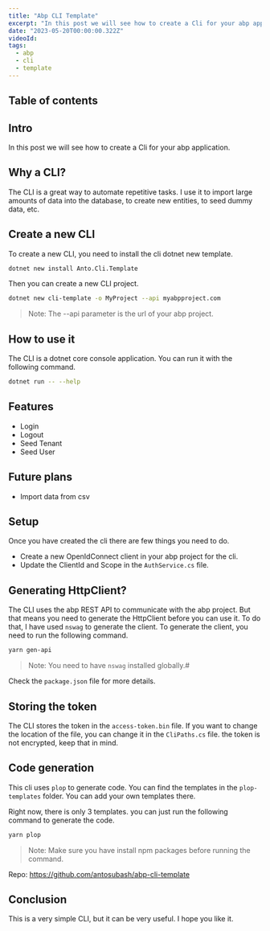 ```yaml
---
title: "Abp CLI Template"
excerpt: "In this post we will see how to create a Cli for your abp application."
date: "2023-05-20T00:00:00.322Z"
videoId: 
tags:
  - abp
  - cli
  - template
---
```


## Table of contents

## Intro

In this post we will see how to create a Cli for your abp application.

## Why a CLI?

The CLI is a great way to automate repetitive tasks. I use it to import large amounts of data into the database, to create new entities, to seed dummy data, etc. 

## Create a new CLI

To create a new CLI, you need to install the cli dotnet new template.

```bash
dotnet new install Anto.Cli.Template
``` 

Then you can create a new CLI project.

```bash
dotnet new cli-template -o MyProject --api myabpproject.com
```

> Note: The --api parameter is the url of your abp project.

## How to use it

The CLI is a dotnet core console application. You can run it with the following command.

```bash
dotnet run -- --help
```

## Features

- Login
- Logout
- Seed Tenant
- Seed User

## Future plans

- Import data from csv

## Setup

Once you have created the cli there are few things you need to do.

- Create a new OpenIdConnect client in your abp project for the cli.
- Update the ClientId and Scope in the `AuthService.cs` file.

## Generating HttpClient?

The CLI uses the abp REST API to communicate with the abp project. But that means you need to generate the HttpClient before you can use it. To do that, I have used `nswag` to generate the client. To generate the client, you need to run the following command.

```bash
yarn gen-api
```

> Note: You need to have `nswag` installed globally.#

Check the `package.json` file for more details.

## Storing the token

The CLI stores the token in the `access-token.bin` file. If you want to change the location of the file, you can change it in the `CliPaths.cs` file. the token is not encrypted, keep that in mind.

## Code generation

This cli uses `plop` to generate code. You can find the templates in the `plop-templates` folder. You can add your own templates there.

Right now, there is only 3 templates. you can just run the following command to generate the code.

```bash
yarn plop
```

> Note: Make sure you have install npm packages before running the command.

Repo: https://github.com/antosubash/abp-cli-template

## Conclusion

This is a very simple CLI, but it can be very useful. I hope you like it.

